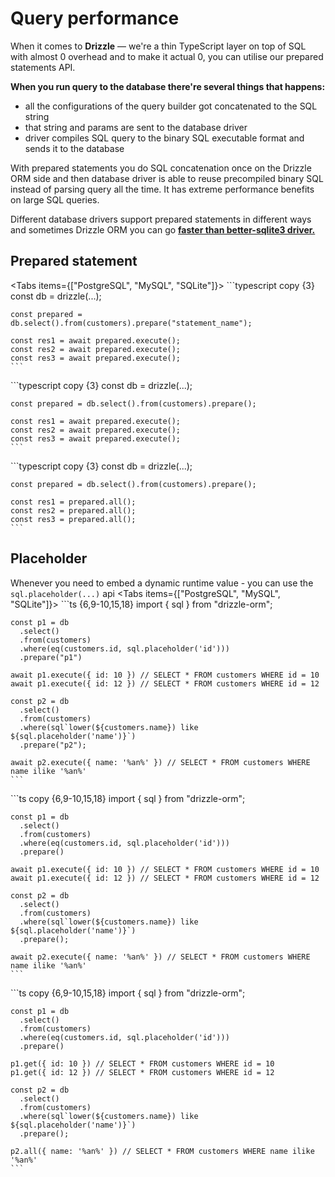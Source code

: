 
# Query performance
When it comes to **Drizzle** — we're a thin TypeScript layer on top of SQL with 
almost 0 overhead and to make it actual 0, you can utilise our prepared statements API.
  
**When you run query to the database there're several things that happens:**
- all the configurations of the query builder got concatenated to the SQL string
- that string and params are sent to the database driver
- driver compiles SQL query to the binary SQL executable format and sends it to the database

With prepared statements you do SQL concatenation once on the Drizzle ORM side and then database 
driver is able to reuse precompiled binary SQL instead of parsing query all the time. 
It has extreme performance benefits on large SQL queries.  

Different database drivers support prepared statements in different ways and sometimes 
Drizzle ORM you can go [**faster than better-sqlite3 driver.**](https://twitter.com/_alexblokh/status/1593593415907909634)

## Prepared statement
<Tabs items={["PostgreSQL", "MySQL", "SQLite"]}>
  <Tab>
    ```typescript copy {3}
    const db = drizzle(...);

    const prepared = db.select().from(customers).prepare("statement_name");
    
    const res1 = await prepared.execute();
    const res2 = await prepared.execute();
    const res3 = await prepared.execute();
    ```
  </Tab> 
  <Tab>
    ```typescript copy {3}
    const db = drizzle(...);

    const prepared = db.select().from(customers).prepare();
    
    const res1 = await prepared.execute();
    const res2 = await prepared.execute();
    const res3 = await prepared.execute();
    ```
  </Tab> 
  <Tab>
    ```typescript copy {3}
    const db = drizzle(...);

    const prepared = db.select().from(customers).prepare();
    
    const res1 = prepared.all();
    const res2 = prepared.all();
    const res3 = prepared.all();
    ```
  </Tab> 
</Tabs>

## Placeholder
Whenever you need to embed a dynamic runtime value - you can use the `sql.placeholder(...)` api
<Tabs items={["PostgreSQL", "MySQL", "SQLite"]}>
  <Tab>
    ```ts {6,9-10,15,18}
    import { sql } from "drizzle-orm";

    const p1 = db
      .select()
      .from(customers)
      .where(eq(customers.id, sql.placeholder('id')))
      .prepare("p1")

    await p1.execute({ id: 10 }) // SELECT * FROM customers WHERE id = 10
    await p1.execute({ id: 12 }) // SELECT * FROM customers WHERE id = 12

    const p2 = db
      .select()
      .from(customers)
      .where(sql`lower(${customers.name}) like ${sql.placeholder('name')}`)
      .prepare("p2");

    await p2.execute({ name: '%an%' }) // SELECT * FROM customers WHERE name ilike '%an%'
    ```
  </Tab>
  <Tab>
    ```ts copy {6,9-10,15,18}
    import { sql } from "drizzle-orm";

    const p1 = db
      .select()
      .from(customers)
      .where(eq(customers.id, sql.placeholder('id')))
      .prepare()

    await p1.execute({ id: 10 }) // SELECT * FROM customers WHERE id = 10
    await p1.execute({ id: 12 }) // SELECT * FROM customers WHERE id = 12

    const p2 = db
      .select()
      .from(customers)
      .where(sql`lower(${customers.name}) like ${sql.placeholder('name')}`)
      .prepare();

    await p2.execute({ name: '%an%' }) // SELECT * FROM customers WHERE name ilike '%an%'
    ```
  </Tab>
  <Tab>
    ```ts copy {6,9-10,15,18}
    import { sql } from "drizzle-orm";

    const p1 = db
      .select()
      .from(customers)
      .where(eq(customers.id, sql.placeholder('id')))
      .prepare()

    p1.get({ id: 10 }) // SELECT * FROM customers WHERE id = 10
    p1.get({ id: 12 }) // SELECT * FROM customers WHERE id = 12

    const p2 = db
      .select()
      .from(customers)
      .where(sql`lower(${customers.name}) like ${sql.placeholder('name')}`)
      .prepare();

    p2.all({ name: '%an%' }) // SELECT * FROM customers WHERE name ilike '%an%'
    ```
  </Tab> 
</Tabs>
